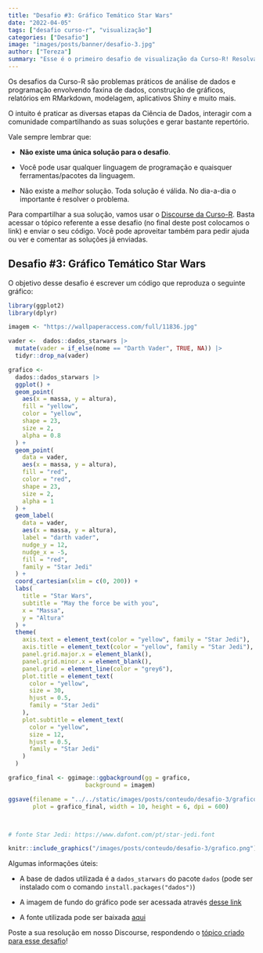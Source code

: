 ```yaml
---
title: "Desafio #3: Gráfico Temático Star Wars"
date: "2022-04-05"
tags: ["desafio curso-r", "visualização"]
categories: ["Desafio"]
image: "images/posts/banner/desafio-3.jpg"
author: ["Tereza"]
summary: "Esse é o primeiro desafio de visualização da Curso-R! Resolva-o e poste a sua solução em nosso Discourse!"
---
```




Os desafios da Curso-R são problemas práticos de análise de dados e programação envolvendo faxina de dados, construção de gráficos, relatórios em RMarkdown, modelagem, aplicativos Shiny e muito mais. 

O intuito é praticar as diversas etapas da Ciência de Dados, interagir com a comunidade compartilhando as suas soluções e gerar bastante repertório.

Vale sempre lembrar que:

- **Não existe uma única solução para o desafio**.

- Você pode usar qualquer linguagem de programação e quaisquer ferramentas/pacotes da linguagem.

- Não existe a *melhor* solução. Toda solução é válida. No dia-a-dia o importante é resolver o problema.

Para compartilhar a sua solução, vamos usar o [Discourse da Curso-R](https://discourse.curso-r.com/). Basta acessar o tópico referente a esse desafio (no final deste post colocamos o link) e enviar o seu código. Você pode aproveitar também para pedir ajuda ou ver e comentar as soluções já enviadas.

## Desafio #3: Gráfico Temático Star Wars

O objetivo desse desafio é escrever um código que reproduza o seguinte gráfico:

```r
library(ggplot2)
library(dplyr)

imagem <- "https://wallpaperaccess.com/full/11836.jpg"

vader <-  dados::dados_starwars |>
  mutate(vader = if_else(nome == "Darth Vader", TRUE, NA)) |>
  tidyr::drop_na(vader)

grafico <-
  dados::dados_starwars |>
  ggplot() +
  geom_point(
    aes(x = massa, y = altura),
    fill = "yellow",
    color = "yellow",
    shape = 23,
    size = 2,
    alpha = 0.8
  ) +
  geom_point(
    data = vader,
    aes(x = massa, y = altura),
    fill = "red",
    color = "red",
    shape = 23,
    size = 2,
    alpha = 1
  ) +
  geom_label(
    data = vader,
    aes(x = massa, y = altura),
    label = "darth vader",
    nudge_y = 12,
    nudge_x = -5,
    fill = "red",
    family = "Star Jedi"
  ) +
  coord_cartesian(xlim = c(0, 200)) +
  labs(
    title = "Star Wars",
    subtitle = "May the force be with you",
    x = "Massa",
    y = "Altura"
  ) +
  theme(
    axis.text = element_text(color = "yellow", family = "Star Jedi"),
    axis.title = element_text(color = "yellow", family = "Star Jedi"),
    panel.grid.major.x = element_blank(),
    panel.grid.minor.x = element_blank(),
    panel.grid = element_line(color = "grey6"),
    plot.title = element_text(
      color = "yellow",
      size = 30,
      hjust = 0.5,
      family = "Star Jedi"
    ),
    plot.subtitle = element_text(
      color = "yellow",
      size = 12,
      hjust = 0.5,
      family = "Star Jedi"
    )
  )

grafico_final <- ggimage::ggbackground(gg = grafico,
                      background = imagem) 

ggsave(filename = "../../static/images/posts/conteudo/desafio-3/grafico.png",
       plot = grafico_final, width = 10, height = 6, dpi = 600)



# fonte Star Jedi: https://www.dafont.com/pt/star-jedi.font
```


```r
knitr::include_graphics("/images/posts/conteudo/desafio-3/grafico.png")
```


Algumas informações úteis:

- A base de dados utilizada é a `dados_starwars` do pacote `dados` (pode ser instalado com o comando `install.packages("dados")`)

- A imagem de fundo do gráfico pode ser acessada através [desse link]("https://wallpaperaccess.com/full/11836.jpg")

- A fonte utilizada pode ser baixada [aqui](https://www.dafont.com/pt/star-jedi.font)

Poste a sua resolução em nosso Discourse, respondendo o [tópico criado para esse desafio]()! 

